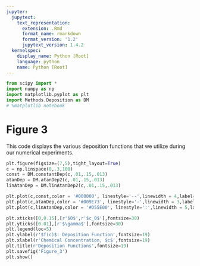 ```yaml
---
jupyter:
  jupytext:
    text_representation:
      extension: .Rmd
      format_name: rmarkdown
      format_version: '1.2'
      jupytext_version: 1.4.2
  kernelspec:
    display_name: Python [Root]
    language: python
    name: Python [Root]
---
```


```python
from scipy import *
import numpy as np
import matplotlib.pyplot as plt
import Methods.Deposition as DM
# %matplotlib notebook
```

# Figure 3 

This code displays the various deposition functions that we utilize during our numerical experiments. 

```python
plt.figure(figsize=(7,5),tight_layout=True)
c = np.linspace(0,.3,100)
const = DM.constantDep(c,.01,.15,.013)
atanDep = DM.atanDep2(c,.01,.15,.013)
linAtanDep = DM.linAtanDep2(c,.01,.15,.013)

plt.plot(c,const,color = '#000000', linestyle='--',linewidth = 4,label=r'$f_1(c)$')
plt.plot(c,atanDep,color = '#009E73', linestyle='-',linewidth = 3,label=r'$f_2(c)$')
plt.plot(c,linAtanDep,color = '#D55E00', linestyle=':',linewidth = 5,label=r'$f_3(c)$')

plt.xticks([0,0.15],[r'$0$',r'$c_0$'],fontsize=30)
plt.yticks([0.01],[r'$\gamma$'],fontsize=30)
plt.legend(loc=5)
plt.ylabel(r'$f(c)$: Deposition Function',fontsize=19)
plt.xlabel(r'Chemical Concentration, $c$',fontsize=19)
plt.title(r'Deposition Functions',fontsize=19)
plt.savefig('Figure_3')
plt.show()
```
